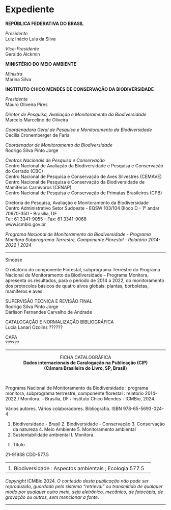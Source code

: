 # Expediente {#expediente .unnumbered}

**REPÚBLICA FEDERATIVA DO BRASIL**
  
  *Presidente*\
Luiz Inácio Lula da Silva 

*Vice-Presidente*\
Geraldo Alckmin

**MINISTÉRIO DO MEIO AMBIENTE**
  
*Ministra*\
Marina Silva

**INSTITUTO CHICO MENDES DE CONSERVAÇÃO DA BIODIVERSIDADE**
  
*Presidente*\
Mauro Oliveira Pires

*Diretor de Pesquisa, Avaliação e Monitoramento da Biodiversidade*\
Marcelo Marcelino de Oliveira

*Coordenadora Geral de Pesquisa e Monitoramento da Biodiversidade*\
Cecília Cronemberger de Faria 

*Coordenador de Monitoramento da Biodiversidade*\
Rodrigo Silva Pinto Jorge

*Centros Nacionais de Pesquisa e Conservação*\
Centro Nacional de Avaliação da Biodiversidade e Pesquisa e Conservação do Cerrado (CBC)  
Centro Nacional de Pesquisa e Conservação de Aves Silvestres (CEMAVE)  
Centro Nacional de Pesquisa e Conservação da Biodiversidade de Mamíferos Carnívoros (CENAP)  
Centro Nacional de Pesquisa e Conservação de Primatas Brasileiros (CPB) 


Diretoria de Pesquisa, Avaliação e Monitoramento da Biodiversidade\
Centro Administrativo Setor Sudoeste - EQSW 103/104 Bloco D - 1º andar\
70670-350 - Brasília, DF\
Tel: 61 3341-9055 - Fax: 61 3341-9068\
www.icmbio.gov.br

*Programa Nacional de Monitoramento da Biodiversidade - Programa Monitora* 
*Subprograma Terrestre, Componente Florestal - Relatório 2014-2022 | 2024*
  
  ------------------------------------------------------------------------
  
Sinopse  

O relatório do componente Florestal, subprograma Terrestre do Programa Nacional de Monitoramento da Biodiversidade – Programa Monitora, apresenta os resultados, para o período de 2014 a 2022, do monitoramento dos protocolos básicos de quatro alvos globais: plantas, borboletas, mamíferos e aves.  

SUPERVISÃO TÉCNICA E REVISÃO FINAL\
Rodrigo Silva Pinto Jorge  
Dárlison Fernandes Carvalho de Andrade  

CATALOGAÇÃO E NORMALIZAÇÃO BIBLIOGRÁFICA\
Lucia Lanari Ozolins ??????

CAPA\
??????  

------------------------------------------------------------------------  


  <center>FICHA CATALOGRÁFICA</center>  

                
  <center>**Dados internacionais de Caralogação na Publicação (CIP)**</center>
  <center>**(Câmara Brasileira do Livro, SP, Brasil)**</center>
  
  <br>
  
  Programa Nacional de Monitoramento da Biodiversidade : programa monitora,
  subprograma terrrestre, componente florestal : relatório 2014-2022 / Monitora. --
  Brasília, DF : Instituto Chico Mendes - 
  ICMBio, 2024.
  
  Vários autores.
  Vários colaboradores.
  Bibliografia.
  ISBN 978-65-5693-024-4
  
  1. Biodiversidade - Brasil 2. Biodiversidade - Conservação 3. Conservação da
  natureza 4. Meio Ambiente 5. Monitoramento ambiental 
  6. Sustentabilidade ambiental I. Monitora.
  II. Título.
  
  21-91938                                           CDD-577.5
  
  ------------------------------------------------------------------------
  <center>**Índice para catálogo sistemático**</center>
  
  1. Biodiversidade : Aspectos ambientais ; Ecologia
      577.5
      
  ------------------------------------------------------------------------
  
  *Copyright* ICMBio 2024. *O conteúdo desta publicação não pode ser reproduzido, guardado pelo sistema "retrieval" ou transmitido de qualquer modo por qualquer outro meio, seja eletrônico, mecânico, de fotocópia, de gravação ou outros, sem mencionar a fonte.*
  
------------------------------------------------------------------------ 
